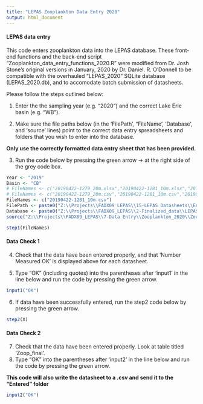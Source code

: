 ---
title: "LEPAS Zooplankton Data Entry 2020"
output: html_document
---

#### LEPAS data entry ####
This code enters zooplankton data into the LEPAS database. These front-end functions and the back-end script 
"Zooplankton_data_entry_functions_2020.R" were modified from Dr. Josh Stone's original versions in January, 2020 
by Dr. Daniel. R. O'Donnell to be compatible with the overhauled "LEPAS_2020" SQLite database (LEPAS_2020.db), and 
to accomodate batch submission of datasheets.

Please follow the steps outlined below:

1. Enter the the sampling year (e.g. "2020") and the correct Lake Erie basin (e.g. "WB"). 

2. Make sure the file paths below (in the 'FilePath', "FileName', 'Database', and 'source' lines) point to the correct 
   data entry spreadsheets and folders that you wish to enter into the database. 

**Only use the correctly formatted data entry sheet that has been provided.**

3. Run the code below by pressing the green arrow -> at the right side of the grey code box.   
```{r warning=FALSE}

Year <- "2019"
Basin <- "CB"
# FileNames <- c("20190422-1279_20m.xlsx","20190422-1281_10m.xlsx","20190506-1279_20m.xlsx","20190524-1279_20m.xlsx","20190606-1279_20m.xlsx")
# FileNames <- c("20190422-1279_20m.csv","20190422-1281_10m.csv","20190506-1279_20m.csv","20190524-1279_20m.csv","20190606-1279_20m.csv")
FileNames <- c("20190422-1281_10m.csv")
FilePath <- paste0("Z:\\Projects\\FADX09_LEPAS\\15-LEPAS Datasheets\\Entered Spreadsheets\\3-Zooplankton\\LEPAS_2019\\2019-CB\\NOT_entered\\")
Database <- paste0("Z:\\Projects\\FADX09_LEPAS\\2-Finalized_data\\LEPAS_2020 - Copy.db")
source("Z:\\Projects\\FADX09_LEPAS\\7-Data Entry\\Zooplankton_2020\\Zooplankton_data_entry_functions_2020.R")

step1(FileNames)

```


#### Data Check 1 ####
4. Check that the data have been entered properly, and that 'Number Measured OK' is displayed above for each datasheet.
   
5. Type "OK" (including quotes) into the parentheses after 'input1' in the line below and run 
   the code by pressing the green arrow.

```{r}

input1("OK")

```


6. If data have been successfully entered, run the step2 code below by pressing the green arrow.

```{r}

step2(X)

```


#### Data Check 2 ####
7. Check that the data have been entered properly. Look at table titled 'Zoop_final'.
8. Type "OK" into the parentheses after 'input2' in the line below and run the code by pressing the green arrow.

**This code will also write the datasheet to a .csv and send it to the "Entered" folder**

```{r}

input2("OK")

```





